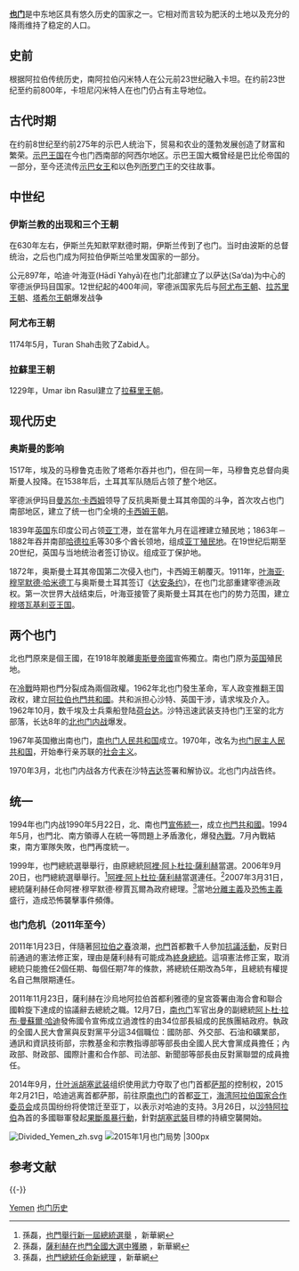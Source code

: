 '''[[也门|也门]]'''是中东地区具有悠久历史的国家之一。它相对而言较为肥沃的土地以及充分的降雨维持了稳定的人口。

==史前==
根据阿拉伯传统历史，南阿拉伯闪米特人在公元前23世纪融入卡坦。在约前23世纪至约前800年，卡坦尼闪米特人在也门仍占有主导地位。

==古代时期==
在约前8世纪至约前275年的示巴人统治下，贸易和农业的蓬勃发展创造了财富和繁荣。[[示巴王国|示巴王国]]在今也门西南部的阿西尔地区。示巴王国大概曾经是巴比伦帝国的一部分，至今还流传[[示巴女王|示巴女王]]和以色列[[所罗门|所罗门]]王的交往故事。

==中世纪==
===伊斯兰教的出现和三个王朝===
在630年左右，伊斯兰先知默罕默德时期，伊斯兰传到了也门。当时由波斯的总督统治，之后也门成为阿拉伯伊斯兰哈里发国家的一部分。

公元897年，哈迪·叶海亚(Hādī Yahyā)在也门北部建立了以萨达(Sa‘da)为中心的宰德派伊玛目国家。12世纪起的400年间，宰德派国家先后与[[阿尤布王朝|阿尤布王朝]]、[[拉苏里王朝|拉苏里王朝]]、[[塔希尔王朝|塔希尔王朝]]爆发战争

===阿尤布王朝===
{{main|阿尤布王朝}}
1174年5月，Turan Shah击败了Zabid人。

===拉蘇里王朝===
{{main|拉蘇里王朝}}
1229年，Umar ibn Rasul建立了[[拉蘇里王朝|拉蘇里王朝]]。

==现代历史==
===奥斯曼的影响===
1517年，埃及的马穆鲁克击败了塔希尔吞并也门，但在同一年，马穆鲁克总督向奥斯曼人投降。在1538年后，土耳其军队随后占领了整个地区。

宰德派伊玛目[[曼苏尔·卡西姆|曼苏尔·卡西姆]]领导了反抗奥斯曼土耳其帝国的斗争，首次攻占也门南部地区，建立了统一也门全境的[[卡西姆王朝|卡西姆王朝]]。 

1839年[[英国|英国]]东印度公司占领[[亚丁|亚丁]]港，並在當年九月在這裡建立殖民地；1863年－1882年吞并南部[[哈德拉毛|哈德拉毛]]等30多个酋长领地，组成[[亚丁殖民地|亚丁殖民地]]。在19世纪后期至20世纪，英国与当地统治者签订协议。组成亚丁保护地。

1872年，奥斯曼土耳其帝国第二次侵入也门，卡西姆王朝覆灭。1911年，[[叶海亚·穆罕默德·哈米德丁|叶海亚·穆罕默德·哈米德丁]]与奥斯曼土耳其签订《[[达安条约|达安条约]]》，在也门北部重建宰德派政权。第一次世界大战结束后，叶海亚接管了奥斯曼土耳其在也门的势力范围，建立[[穆塔瓦基利亚王国|穆塔瓦基利亚王国]]。

==两个也门==
北也門原來是個王國，在1918年脫離[[奧斯曼帝國|奧斯曼帝國]]宣佈獨立。南也门原为[[英国|英国]]殖民地。

在[[冷戰|冷戰]]時期也門分裂成為兩個政權。1962年北也门發生革命，军人政变推翻王国政权，建立[[阿拉伯也門共和國|阿拉伯也門共和國]]。共和派担心沙特、英国干涉，请求埃及介入。1962年10月，数千埃及士兵乘船登陆[[荷台达|荷台达]]。沙特迅速武装支持也门王室的北方部落，长达8年的[[北也门内战|北也门内战]]爆发。       

1967年英国撤出南也门，[[南也门人民共和国|南也门人民共和国]]成立。1970年，改名为[[也门民主人民共和国|也门民主人民共和国]]，开始奉行亲苏联的[[社会主义|社会主义]]。

1970年3月，北也门内战各方代表在沙特[[吉达|吉达]]签署和解协议。北也门内战告终。

==统一==
{{main|也门统一}}
1994年也门内战1990年5月22日，北、南也門[[也門統一|宣佈統一]]，成立[[也門共和國|也門共和國]]。1994年5月，也門北、南方領導人在統一等問題上矛盾激化，爆發[[1994年也門內戰|內戰]]。7月內戰結束，南方軍隊失敗，也門再度統一。

1999年，也門總統選舉舉行，由原總統[[阿裡·阿卜杜拉·薩利赫|阿裡·阿卜杜拉·薩利赫]]當選。2006年9月20日，也門總統選舉舉行。<ref>孫磊，[http://news.xinhuanet.com/world/2006-09/20/content_5116655.htm 也門舉行新一屆總統選舉] {{Wayback|url=http://news.xinhuanet.com/world/2006-09/20/content_5116655.htm |date=20131024212303 }}，新華網</ref>[[阿裡·阿卜杜拉·薩利赫|阿裡·阿卜杜拉·薩利赫]]當選連任。<ref>孫磊，[http://news.xinhuanet.com/world/2006-09/24/content_5128804.htm 薩利赫在也門全國大選中獲勝] {{Wayback|url=http://news.xinhuanet.com/world/2006-09/24/content_5128804.htm |date=20131024212320 }}，新華網</ref>2007年3月31日，總統薩利赫任命阿裡·穆罕默德·穆賈瓦爾為政府總理。<ref>孫磊，[http://news.xinhuanet.com/world/2007-03/31/content_5919962.htm 也門總統任命新總理] {{Wayback|url=http://news.xinhuanet.com/world/2007-03/31/content_5919962.htm |date=20131024212309 }}，新華網</ref>當地[[分離主義|分離主義]]及[[恐怖主義|恐怖主義]]盛行，造成恐怖襲擊事件頻傳。

===也门危机（2011年至今）===
{{main|2011年也门反政府示威|2014-15年葉門政變|果断风暴行动}}
2011年1月23日，伴隨著[[阿拉伯之春|阿拉伯之春]]浪潮，[[也門|也門]]首都數千人參加[[2011年葉門反政府示威|抗議活動]]，反對日前通過的憲法修正案，理由是薩利赫有可能成為[[終身總統|終身總統]]。這項憲法修正案，取消總統只能擔任2個任期、每個任期7年的條款，將總統任期改為5年，且總統有權提名自己無限期連任。

2011年11月23日，薩利赫在沙烏地阿拉伯首都利雅德的皇宮簽署由海合會和聯合國斡旋下達成的協議辭去總統之職。12月7日，[[南也门|南也门]]军官出身的副總統[[阿卜杜·拉布·曼蘇爾·哈迪|阿卜杜·拉布·曼蘇爾·哈迪]]發佈國令宣佈成立過渡性的由34位部長組成的民族團結政府。執政的全國人民大會黨與反對黨平分這34個職位：國防部、外交部、石油和礦業部，通訊和資訊技術部，宗教基金和宗教指導部等部長由全國人民大會黨成員擔任；內政部、財政部、國際計畫和合作部、司法部、新聞部等部長由反對黨聯盟的成員擔任。

2014年9月，[[什叶派|什叶派]][[胡塞武装|胡塞武装]]组织使用武力夺取了也门首都[[萨那|萨那]]的控制权，2015年2月21日，哈迪逃离首都萨那，前往原[[南也门|南也门]]的首都[[亚丁|亚丁]]，[[海湾阿拉伯国家合作委员会|海湾阿拉伯国家合作委员会]]成员国纷纷将使馆迁至亚丁，以表示对哈迪的支持。3月26日，以[[沙特阿拉伯|沙特阿拉伯]]為首的多國聯軍發起[[果斷風暴行動|果斷風暴行動]]，針對[[胡塞武裝|胡塞武裝]]目標的持續空襲開始。

[[File:Divided_Yemen_zh.svg|thumb]]
[[File:Yemen war detailed map.png|thumb|none|2015年1月也门局势
{{legend|#cae7c4|[[胡塞武装|胡塞武装]]和[[萨利赫|萨利赫]]的支持者控制([[什葉派|什葉派]])}}
{{legend|#f98787|也门总统[[阿卜杜拉布·曼苏尔·哈迪|阿卜杜拉布·曼苏尔·哈迪]]支持者控制(遜尼派)}}
{{legend|#b3b2ae|[[阿拉伯半岛基地组织|阿拉伯半岛基地组织]]和[[伊斯兰教法虔信者|伊斯兰教法虔信者]]控制(遜尼派)}}
{{legend|#d7e074|南方運動組織控制}}|300px]]

== 参考文献 ==
{{Reflist}}

{{-}}
{{亚洲题目|历史}}

[[Category:亞洲各國歷史|Yemen]]
[[Category:也门历史|]]